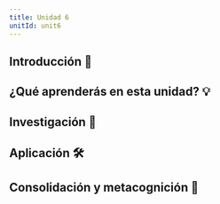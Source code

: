 ```yaml
---
title: Unidad 6
unitId: unit6
---
```



## Introducción 📜

## ¿Qué aprenderás en esta unidad? 💡

## Investigación 🔎

## Aplicación 🛠

## Consolidación y metacognición 🤔

